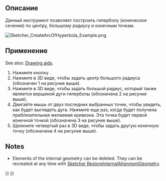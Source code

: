 <languages/>

{{Docnav/ru
|[[Sketcher_CreateArcOfEllipse/ru|Дуга по эллипсу]]
|[[Sketcher_CreateArcOfParabola/ru|Дуга по параболе]]
|[[Sketcher_Workbench/ru|Sketcher]]
|IconL=Sketcher_CreateArcOfEllipse.svg
|IconR=Sketcher_CreateArcOfParabola.svg
|IconC=Workbench_Sketcher.svg
}}

<div class="mw-translate-fuzzy">
{{GuiCommand/ru
|Name/ru=Создать дугу гиперболы
|Name=Sketcher_CreateArcOfHyperbola
|MenuLocation=Sketch → Геометрия эскиза → Создать дугу гиперболы
|Workbenches=[[Sketcher_Workbench/ru|Sketcher]]
|Shortcut={{KEY|G}} {{KEY|H}}
|Version=0.17
|SeeAlso=[[Sketcher_CreateArcOfEllipse/ru|Создать дугу эллипса]], [[Sketcher_CreateArcOfParabola/ru|Создать дугу параболы]]
}}
</div>

<span id="Description"></span>
==Описание==

<div class="mw-translate-fuzzy">
Данный инструмент позволяет построить гиперболу (коническое сечение) по центру, большому радиусу и конечным точкам.
</div>

[[Image:Sketcher_CreateArcOfHyperbola_Example.png]]
{{Caption|Arc of hyperbola (white) with internal geometry (dark yellow)}}

<span id="Usage"></span>
==Применение==

See also: [[Sketcher_Workbench#Drawing_aids|Drawing aids]].

<div class="mw-translate-fuzzy">
# Нажмите кнопку {{Button|[[File:Sketcher_CreateArcOfHyperbola.svg|16px]] [[Sketcher_CreateArcOfHyperbola|Дуга по гиперболе]]}}.
# Нажмите в 3D виде, чтобы задать центр большого радиуса (обозначен 1 на рисунке выше).
# Нажмите в 3D виде, чтобы задать большой радиус, который также является вершиной дуги гиперболы (обозначена 2 на рисунке выше).
# Двигайте мышь от двух последних выбранных точек, чтобы увидеть, как будет выглядеть дуга. Нажмите еще раз, когда будет получена приблизительная желаемая кривизна. Эта точка будет первой конечной точкой (обозначена 3 на рисунке выше).
# Щелкните четвертый раз в 3D виде, чтобы задать другую конечную точку (обозначена 4 на рисунке выше).
</div>

==Notes==

* Elements of the internal geometry can be deleted. They can be recreated at any time with [[Sketcher_RestoreInternalAlignmentGeometry|Sketcher RestoreInternalAlignmentGeometry]].


{{Docnav/ru
|[[Sketcher_CreateArcOfEllipse/ru|Дуга по эллипсу]]
|[[Sketcher_CreateArcOfParabola/ru|Дуга по параболе]]
|[[Sketcher_Workbench/ru|Sketcher]]
|IconL=Sketcher_CreateArcOfEllipse.svg
|IconR=Sketcher_CreateArcOfParabola.svg
|IconC=Workbench_Sketcher.svg
}}

{{Sketcher_Tools_navi{{#translation:}}}}
{{Userdocnavi{{#translation:}}}}